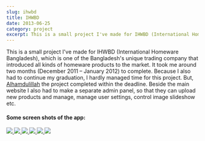 ```yaml
---
slug: ihwbd
title: IHWBD
date: 2013-06-25
category: project
excerpt: This is a small project I've made for IHWBD (International Homeware Bangladesh), which is one of the Bangladesh's unique trading company which introduced all kinds of homeware products to the market. It took me around two months (December 2011 – January 2012) to complete
---
```


<p>
    This is a small project I've made for IHWBD (International Homeware Bangladesh), which is one of the Bangladesh's unique trading company that introduced all kinds of homeware products to the market. It took me around two months (December 2011 – January 2012) to complete. Because I also had to continue my graduation, I hardly managed time for this project. But, <a href="https://en.wikipedia.org/wiki/Alhamdulillah">Alhamdulillah</a> the project completed within the deadline. Beside the main website I also had to make a separate admin panel, so that they can upload new products and manage, manage user settings, control image slideshow etc.
</p>

<h4>Some screen shots of the app:</h4>

<div id="lightgallery" class="clearfix">
    <a href="https://res.cloudinary.com/shibbir/image/upload/v1477253739/International_Homeware-Products_uba08n.png">
        <img src="https://res.cloudinary.com/shibbir/image/upload/c_fill,w_350,h_250/v1477253739/International_Homeware-Products_uba08n.png" />
    </a>
    <a href="https://res.cloudinary.com/shibbir/image/upload/v1477253704/International_Homeware-Upload_Product_cr9kks.png">
        <img src="https://res.cloudinary.com/shibbir/image/upload/c_fill,w_350,h_250/v1477253704/International_Homeware-Upload_Product_cr9kks.png" />
    </a>
    <a href="https://res.cloudinary.com/shibbir/image/upload/v1477253712/International_Homeware-Contact_lzgqmn.png">
        <img src="https://res.cloudinary.com/shibbir/image/upload/c_fill,w_350,h_250/v1477253712/International_Homeware-Contact_lzgqmn.png" />
    </a>
    <a href="https://res.cloudinary.com/shibbir/image/upload/v1477253743/International_Homeware-Manage_Slideshow_vaebjz.png">
        <img src="https://res.cloudinary.com/shibbir/image/upload/c_fill,w_350,h_250/v1477253743/International_Homeware-Manage_Slideshow_vaebjz.png" />
    </a>
    <a href="https://res.cloudinary.com/shibbir/image/upload/v1477253760/International_Homeware-Home_wj3vsl.png">
        <img src="https://res.cloudinary.com/shibbir/image/upload/c_fill,w_350,h_250/v1477253760/International_Homeware-Home_wj3vsl.png" />
    </a>
    <a href="https://res.cloudinary.com/shibbir/image/upload/v1477253746/International_Homeware-Dashboard_cm8b5n.png">
        <img src="https://res.cloudinary.com/shibbir/image/upload/c_fill,w_350,h_250/v1477253746/International_Homeware-Dashboard_cm8b5n.png" />
    </a>
</div>
